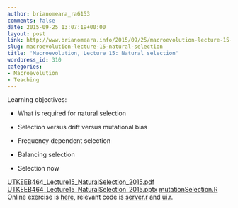 ```yaml
---
author: brianomeara_ra6153
comments: false
date: 2015-09-25 13:07:19+00:00
layout: post
link: http://www.brianomeara.info/2015/09/25/macroevolution-lecture-15-natural-selection/
slug: macroevolution-lecture-15-natural-selection
title: 'Macroevolution, Lecture 15: Natural selection'
wordpress_id: 310
categories:
- Macroevolution
- Teaching
---
```


Learning objectives:



	
  * What is required for natural selection

	
  * Selection versus drift versus mutational bias

	
  * Frequency dependent selection

	
  * Balancing selection

	
  * Selection now


[UTKEEB464_Lecture15_NaturalSelection_2015.pdf](http://brianomeara.info/wordpress_beta/wp-content/uploads/2015/09/UTKEEB464_Lecture15_NaturalSelection_2015.pdf) [UTKEEB464_Lecture15_NaturalSelection_2015.pptx](http://brianomeara.info/wordpress_beta/wp-content/uploads/2015/09/UTKEEB464_Lecture15_NaturalSelection_2015.pptx)
[mutationSelection.R](http://www.brianomeara.info/wp-content/uploads/2015/09/mutationSelection.r)
Online exercise is [here](https://brianomeara.shinyapps.io/mutation_selection_shiny), relevant code is [server.r](http://www.brianomeara.info/wp-content/uploads/2015/09/server.r) and [ui.r](http://www.brianomeara.info/wp-content/uploads/2015/09/ui.r).
